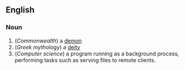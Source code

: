 ==English==
===Noun===
#(''Commonwealth'') a [[demon]]
#(''Greek mythology'') a [[deity]]
#(''Computer science'') a program running as a background process, performing tasks such as serving files to remote clients.